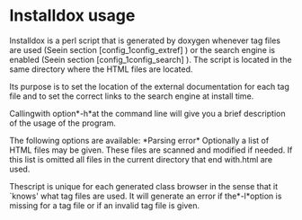 = Installdox usage =

Installdox is a perl script that is generated by doxygen whenever tag files are used (See{{{TAGFILES}}}in section [config_1config_extref] ) or the search engine is enabled (See{{{SEARCHENGINE}}}in section [config_1config_search] ). The script is located in the same directory where the HTML files are located.

Its purpose is to set the location of the external documentation for each tag file and to set the correct links to the search engine at install time.

Calling{{{installdox}}}with option*-h*at the command line will give you a brief description of the usage of the program.

The following options are available: *Parsing error* Optionally a list of HTML files may be given. These files are scanned and modified if needed. If this list is omitted all files in the current directory that end with{{{}}}.html are used.

The{{{installdox}}}script is unique for each generated class browser in the sense that it `knows' what tag files are used. It will generate an error if the*-l*option is missing for a tag file or if an invalid tag file is given.

